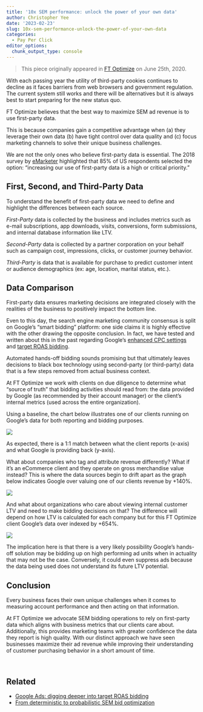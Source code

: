 ```yaml
---
title: '10x SEM performance: unlock the power of your own data'
author: Christopher Yee
date: '2023-02-23'
slug: 10x-sem-performance-unlock-the-power-of-your-own-data
categories:
  - Pay Per Click
editor_options: 
  chunk_output_type: console
---
```


> This piece originally appeared in [FT Optimize](https://www.ftoptimize.com/2021/11/08/10x-sem-performance-unlock-the-power-of-your-own-data/) on June 25th, 2020.

With each passing year the utility of third-party cookies continues to decline as it faces barriers from web browsers and government regulation. The current system still works and there will be alternatives but it is always best to start preparing for the new status quo.

FT Optimize believes that the best way to maximize SEM ad revenue is to use first-party data.

This is because companies gain a competitive advantage when (a) they leverage their own data (b) have tight control over data quality and (c) focus marketing channels to solve their unique business challenges. 

We are not the only ones who believe first-party data is essential. The 2018 survey by [eMarketer](https://www.insiderintelligence.com/content/what-is-the-future-of-third-party-data) highlighted that 85% of US respondents selected the option: “increasing our use of first-party data is a high or critical priority.”

## First, Second, and Third-Party Data

To understand the benefit of first-party data we need to define and highlight the differences between each source.

*First-Party* data is collected by the business and includes metrics such as e-mail subscriptions, app downloads, visits, conversions, form submissions, and internal database information like LTV. 

*Second-Party* data is collected by a partner corporation on your behalf such as campaign cost, impressions, clicks, or customer journey behavior.

*Third-Party* is data that is available for purchase to predict customer intent or audience demographics (ex: age, location, marital status, etc.).

## Data Comparison

First-party data ensures marketing decisions are integrated closely with the realities of the business to positively impact the bottom line. 

Even to this day, the search engine marketing community consensus is split on Google’s “smart bidding” platform: one side claims it is highly effective with the other drawing the opposite conclusion. In fact, we have tested and written about this in the past regarding Google’s [enhanced CPC settings](https://www.ftoptimize.com/2021/11/08/google-ads-bidding-is-enhanced-cpc-really-working/) and [target ROAS bidding](https://www.ftoptimize.com/2021/11/08/google-ads-digging-deeper-into-target-roas-bidding/).

Automated hands-off bidding sounds promising but that ultimately leaves decisions to black box technology using second-party (or third-party) data that is a few steps removed from actual business context.

At FT Optimize we work with clients on due diligence to determine what “source of truth” that bidding activities should read from: the data provided by Google (as recommended by their account manager) or the client’s internal metrics (used across the entire organization).

Using a baseline, the chart below illustrates one of our clients running on Google’s data for both reporting and bidding purposes.

![](/images/gtog.png)

As expected, there is a 1:1 match between what the client reports (x-axis) and what Google is providing back (y-axis).

What about companies who tag and attribute revenue differently? What if it’s an eCommerce client and they operate on gross merchandise value instead? This is where the data sources begin to drift apart as the graph below indicates Google over valuing one of our clients revenue by +140%.

![](/images/gtointernal.png)

And what about organizations who care about viewing internal customer LTV and need to make bidding decisions on that? The difference will depend on how LTV is calculated for each company but for this FT Optimize client Google’s data over indexed by +654%.

![](/images/gtoltv.png)

The implication here is that there is a very likely possibility Google’s hands-off solution may be bidding up on high performing ad units when in actuality that may not be the case. Conversely, it could even suppress ads because the data being used does not understand its future LTV potential.

## Conclusion

Every business faces their own unique challenges when it comes to measuring account performance and then acting on that information.

At FT Optimize we advocate SEM bidding operations to rely on first-party data which aligns with business metrics that our clients care about. Additionally, this provides marketing teams with greater confidence the data they report is high quality. With our distinct approach we have seen businesses maximize their ad revenue while improving their understanding of customer purchasing behavior in a short amount of time.

<br> 

## Related

* [Google Ads: digging deeper into target ROAS bidding](https://www.christopheryee.org/blog/google-ads-digging-deeper-into-target-roas-bidding/)
* [From deterministic to probabilistic SEM bid optimization](https://www.christopheryee.org/blog/from-deterministic-to-probabilistic-sem-bid-optimization/)
